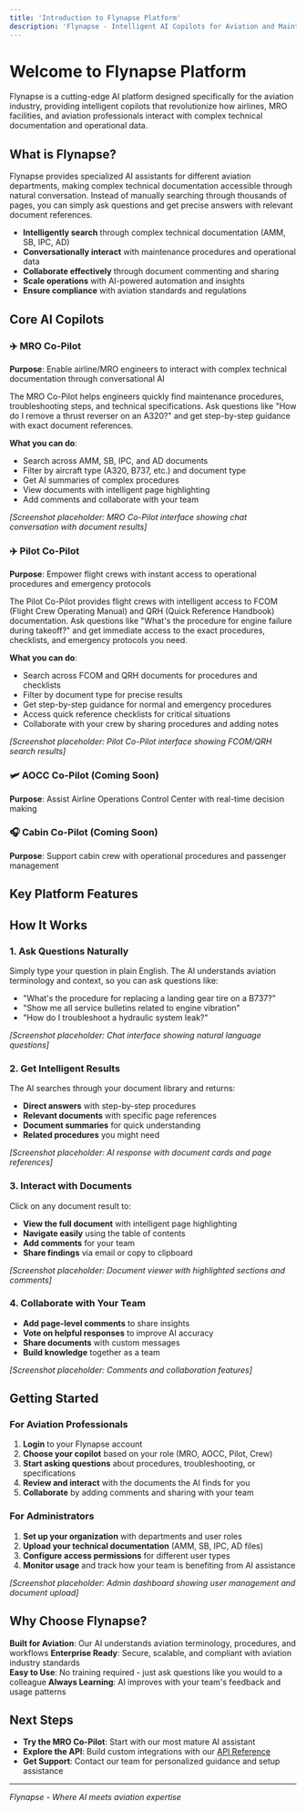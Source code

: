 ```yaml
---
title: 'Introduction to Flynapse Platform'
description: 'Flynapse - Intelligent AI Copilots for Aviation and Maintenance Operations'
---
```


# Welcome to Flynapse Platform

Flynapse is a cutting-edge AI platform designed specifically for the aviation industry, providing intelligent copilots that revolutionize how airlines, MRO facilities, and aviation professionals interact with complex technical documentation and operational data.

## What is Flynapse?

Flynapse provides specialized AI assistants for different aviation departments, making complex technical documentation accessible through natural conversation. Instead of manually searching through thousands of pages, you can simply ask questions and get precise answers with relevant document references.

- **Intelligently search** through complex technical documentation (AMM, SB, IPC, AD)
- **Conversationally interact** with maintenance procedures and operational data
- **Collaborate effectively** through document commenting and sharing
- **Scale operations** with AI-powered automation and insights
- **Ensure compliance** with aviation standards and regulations

## Core AI Copilots

### ✈️ MRO Co-Pilot
**Purpose**: Enable airline/MRO engineers to interact with complex technical documentation through conversational AI

The MRO Co-Pilot helps engineers quickly find maintenance procedures, troubleshooting steps, and technical specifications. Ask questions like "How do I remove a thrust reverser on an A320?" and get step-by-step guidance with exact document references.

**What you can do**:
- Search across AMM, SB, IPC, and AD documents
- Filter by aircraft type (A320, B737, etc.) and document type
- Get AI summaries of complex procedures
- View documents with intelligent page highlighting
- Add comments and collaborate with your team

*[Screenshot placeholder: MRO Co-Pilot interface showing chat conversation with document results]*

### ✈️ Pilot Co-Pilot
**Purpose**: Empower flight crews with instant access to operational procedures and emergency protocols

The Pilot Co-Pilot provides flight crews with intelligent access to FCOM (Flight Crew Operating Manual) and QRH (Quick Reference Handbook) documentation. Ask questions like "What's the procedure for engine failure during takeoff?" and get immediate access to the exact procedures, checklists, and emergency protocols you need.

**What you can do**:
- Search across FCOM and QRH documents for procedures and checklists
- Filter by document type for precise results
- Get step-by-step guidance for normal and emergency procedures
- Access quick reference checklists for critical situations
- Collaborate with your crew by sharing procedures and adding notes

*[Screenshot placeholder: Pilot Co-Pilot interface showing FCOM/QRH search results]*

### 🛩️ AOCC Co-Pilot (Coming Soon)
**Purpose**: Assist Airline Operations Control Center with real-time decision making

### 🎧 Cabin Co-Pilot (Coming Soon)
**Purpose**: Support cabin crew with operational procedures and passenger management

## Key Platform Features

## How It Works

### 1. Ask Questions Naturally
Simply type your question in plain English. The AI understands aviation terminology and context, so you can ask questions like:
- "What's the procedure for replacing a landing gear tire on a B737?"
- "Show me all service bulletins related to engine vibration"
- "How do I troubleshoot a hydraulic system leak?"

*[Screenshot placeholder: Chat interface showing natural language questions]*

### 2. Get Intelligent Results
The AI searches through your document library and returns:
- **Direct answers** with step-by-step procedures
- **Relevant documents** with specific page references
- **Document summaries** for quick understanding
- **Related procedures** you might need

*[Screenshot placeholder: AI response with document cards and page references]*

### 3. Interact with Documents
Click on any document result to:
- **View the full document** with intelligent page highlighting
- **Navigate easily** using the table of contents
- **Add comments** for your team
- **Share findings** via email or copy to clipboard

*[Screenshot placeholder: Document viewer with highlighted sections and comments]*

### 4. Collaborate with Your Team
- **Add page-level comments** to share insights
- **Vote on helpful responses** to improve AI accuracy
- **Share documents** with custom messages
- **Build knowledge** together as a team

*[Screenshot placeholder: Comments and collaboration features]*

## Getting Started

### For Aviation Professionals
1. **Login** to your Flynapse account
2. **Choose your copilot** based on your role (MRO, AOCC, Pilot, Crew)
3. **Start asking questions** about procedures, troubleshooting, or specifications
4. **Review and interact** with the documents the AI finds for you
5. **Collaborate** by adding comments and sharing with your team

### For Administrators
1. **Set up your organization** with departments and user roles
2. **Upload your technical documentation** (AMM, SB, IPC, AD files)
3. **Configure access permissions** for different user types
4. **Monitor usage** and track how your team is benefiting from AI assistance

*[Screenshot placeholder: Admin dashboard showing user management and document upload]*

## Why Choose Flynapse?

**Built for Aviation**: Our AI understands aviation terminology, procedures, and workflows
**Enterprise Ready**: Secure, scalable, and compliant with aviation industry standards  
**Easy to Use**: No training required - just ask questions like you would to a colleague
**Always Learning**: AI improves with your team's feedback and usage patterns

## Next Steps

- **Try the MRO Co-Pilot**: Start with our most mature AI assistant
- **Explore the API**: Build custom integrations with our [API Reference](/api-reference/introduction)
- **Get Support**: Contact our team for personalized guidance and setup assistance

---

*Flynapse - Where AI meets aviation expertise* 